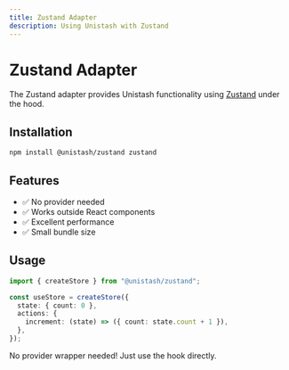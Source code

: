 ```yaml
---
title: Zustand Adapter
description: Using Unistash with Zustand
---
```


# Zustand Adapter

The Zustand adapter provides Unistash functionality using [Zustand](https://github.com/pmndrs/zustand) under the hood.

## Installation

```bash
npm install @unistash/zustand zustand
```

## Features

- ✅ No provider needed
- ✅ Works outside React components
- ✅ Excellent performance
- ✅ Small bundle size

## Usage

```typescript
import { createStore } from "@unistash/zustand";

const useStore = createStore({
  state: { count: 0 },
  actions: {
    increment: (state) => ({ count: state.count + 1 }),
  },
});
```

No provider wrapper needed! Just use the hook directly.
